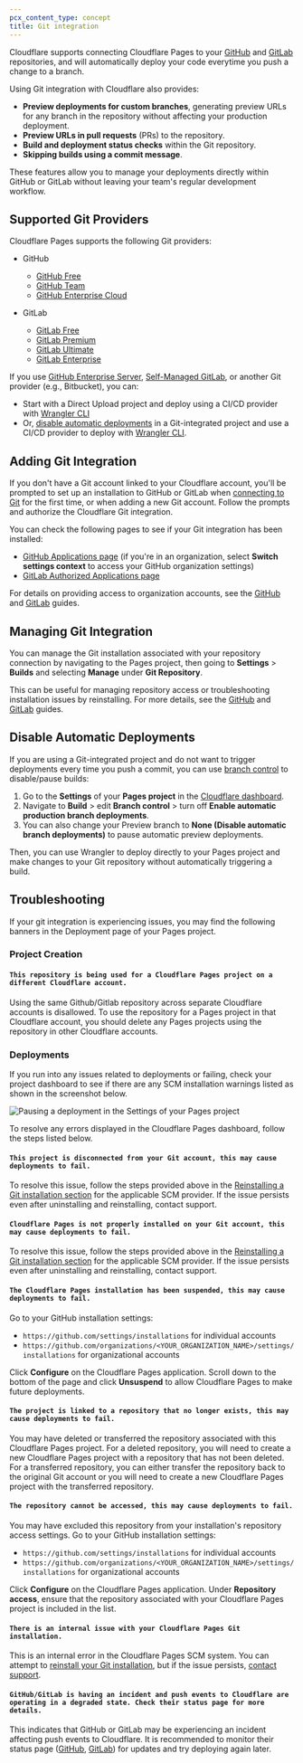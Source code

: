 ```yaml
---
pcx_content_type: concept
title: Git integration
---
```


Cloudflare supports connecting Cloudflare Pages to your [GitHub](/pages/configuration/git-integration/github-integration) and [GitLab](/pages/configuration/git-integration/gitlab-integration) repositories, and will automatically deploy your code everytime you push a change to a branch.

Using Git integration with Cloudflare also provides:

- **Preview deployments for custom branches**, generating preview URLs for any branch in the repository without affecting your production deployment.
- **Preview URLs in pull requests** (PRs) to the repository.
- **Build and deployment status checks** within the Git repository.
- **Skipping builds using a commit message**.

These features allow you to manage your deployments directly within GitHub or GitLab without leaving your team's regular development workflow.

## Supported Git Providers

Cloudflare Pages supports the following Git providers:

- GitHub

  - [GitHub Free](https://github.com/pricing)
  - [GitHub Team](https://github.com/pricing)
  - [GitHub Enterprise Cloud](https://github.com/pricing)

- GitLab
  - [GitLab Free](https://about.gitlab.com/pricing/)
  - [GitLab Premium](https://about.gitlab.com/pricing/)
  - [GitLab Ultimate](https://about.gitlab.com/pricing/)
  - [GitLab Enterprise](https://about.gitlab.com/enterprise/)

If you use [GitHub Enterprise Server](https://docs.github.com/en/enterprise-server@3.10/admin/overview/about-github-enterprise-server), [Self-Managed GitLab](https://about.gitlab.com/pricing/), or another Git provider (e.g., Bitbucket), you can:

- Start with a Direct Upload project and deploy using a CI/CD provider with [Wrangler CLI](/workers/wrangler/commands/#deploy)
- Or, [disable automatic deployments](/pages/configuration/git-integration/#disable-automatic-deployments) in a Git-integrated project and use a CI/CD provider to deploy with [Wrangler CLI](/workers/wrangler/commands/#deploy).

## Adding Git Integration

If you don't have a Git account linked to your Cloudflare account, you'll be prompted to set up an installation to GitHub or GitLab when [connecting to Git](/pages/get-started/git-integration/) for the first time, or when adding a new Git account. Follow the prompts and authorize the Cloudflare Git integration.

You can check the following pages to see if your Git integration has been installed:

- [GitHub Applications page](https://github.com/settings/installations) (if you're in an organization, select **Switch settings context** to access your GitHub organization settings)
- [GitLab Authorized Applications page](https://gitlab.com/-/profile/applications)

For details on providing access to organization accounts, see the [GitHub](/pages/configuration/git-integration/github-integration/#organizational-access) and [GitLab](/pages/configuration/git-integration/gitlab-integration/#organizational-access) guides.

## Managing Git Integration

You can manage the Git installation associated with your repository connection by navigating to the Pages project, then going to **Settings** > **Builds** and selecting **Manage** under **Git Repository**.

This can be useful for managing repository access or troubleshooting installation issues by reinstalling. For more details, see the [GitHub](/pages/configuration/git-integration/github-integration/#managing-access) and [GitLab](/pages/configuration/git-integration/gitlab-integration/#managing-access) guides.

## Disable Automatic Deployments

If you are using a Git-integrated project and do not want to trigger deployments every time you push a commit, you can use [branch control](/pages/configuration/branch-build-controls/) to disable/pause builds:

1. Go to the **Settings** of your **Pages project** in the [Cloudflare dashboard](https://dash.cloudflare.com).
2. Navigate to **Build** > edit **Branch control** > turn off **Enable automatic production branch deployments**.
3. You can also change your Preview branch to **None (Disable automatic branch deployments)** to pause automatic preview deployments.

Then, you can use Wrangler to deploy directly to your Pages project and make changes to your Git repository without automatically triggering a build.

## Troubleshooting

If your git integration is experiencing issues, you may find the following banners in the Deployment page of your Pages project.

### Project Creation

#### `This repository is being used for a Cloudflare Pages project on a different Cloudflare account.`

Using the same Github/Gitlab repository across separate Cloudflare accounts is disallowed. To use the repository for a Pages project in that Cloudflare account, you should delete any Pages projects using the repository in other Cloudflare accounts.

### Deployments

If you run into any issues related to deployments or failing, check your project dashboard to see if there are any SCM installation warnings listed as shown in the screenshot below.

![Pausing a deployment in the Settings of your Pages project](~/assets/images/pages/platform/git.dashboard-error.png)

To resolve any errors displayed in the Cloudflare Pages dashboard, follow the steps listed below.

#### `This project is disconnected from your Git account, this may cause deployments to fail.`

To resolve this issue, follow the steps provided above in the [Reinstalling a Git installation section](/pages/configuration/git-integration/#reinstall-a-git-installation) for the applicable SCM provider. If the issue persists even after uninstalling and reinstalling, contact support.

#### `Cloudflare Pages is not properly installed on your Git account, this may cause deployments to fail.`

To resolve this issue, follow the steps provided above in the [Reinstalling a Git installation section](/pages/configuration/git-integration/#reinstall-a-git-installation) for the applicable SCM provider. If the issue persists even after uninstalling and reinstalling, contact support.

#### `The Cloudflare Pages installation has been suspended, this may cause deployments to fail.`

Go to your GitHub installation settings:

- `https://github.com/settings/installations` for individual accounts
- `https://github.com/organizations/<YOUR_ORGANIZATION_NAME>/settings/installations` for organizational accounts

Click **Configure** on the Cloudflare Pages application. Scroll down to the bottom of the page and click **Unsuspend** to allow Cloudflare Pages to make future deployments.

#### `The project is linked to a repository that no longer exists, this may cause deployments to fail.`

You may have deleted or transferred the repository associated with this Cloudflare Pages project. For a deleted repository, you will need to create a new Cloudflare Pages project with a repository that has not been deleted. For a transferred repository, you can either transfer the repository back to the original Git account or you will need to create a new Cloudflare Pages project with the transferred repository.

#### `The repository cannot be accessed, this may cause deployments to fail.`

You may have excluded this repository from your installation's repository access settings. Go to your GitHub installation settings:

- `https://github.com/settings/installations` for individual accounts
- `https://github.com/organizations/<YOUR_ORGANIZATION_NAME>/settings/installations` for organizational accounts

Click **Configure** on the Cloudflare Pages application. Under **Repository access**, ensure that the repository associated with your Cloudflare Pages project is included in the list.

#### `There is an internal issue with your Cloudflare Pages Git installation.`

This is an internal error in the Cloudflare Pages SCM system. You can attempt to [reinstall your Git installation](/pages/configuration/git-integration/#reinstall-a-git-installation), but if the issue persists, [contact support](/support/contacting-cloudflare-support/).

#### `GitHub/GitLab is having an incident and push events to Cloudflare are operating in a degraded state. Check their status page for more details.`

This indicates that GitHub or GitLab may be experiencing an incident affecting push events to Cloudflare. It is recommended to monitor their status page ([GitHub](https://www.githubstatus.com/), [GitLab](https://status.gitlab.com/)) for updates and try deploying again later.
